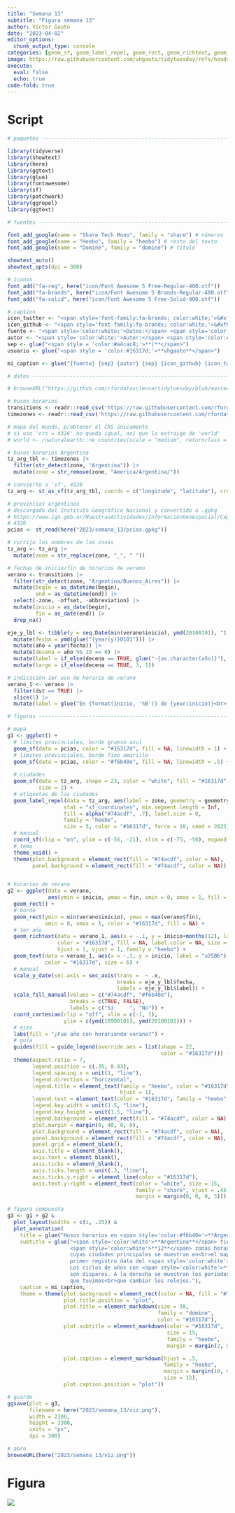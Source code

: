 ```yaml
---
title: "Semana 13"
subtitle: "Figura semana 13"
author: Víctor Gauto
date: "2023-04-02"
editor_options:
  chunk_output_type: console
categories: [geom_sf, geom_label_repel, geom_rect, geom_richtext, geom_text]
image: https://raw.githubusercontent.com/vhgauto/tidytuesday/refs/heads/main/2023/semana_13/viz.png
execute:
  eval: false
  echo: true
code-fold: true
---
```



# Script

```r
# paquetes ----------------------------------------------------------------

library(tidyverse)
library(showtext)
library(here)
library(ggtext)
library(glue)
library(fontawesome)
library(sf)
library(patchwork)
library(ggrepel)
library(ggtext)

# fuentes -----------------------------------------------------------------

font_add_google(name = "Share Tech Mono", family = "share") # números
font_add_google(name = "Heebo", family = "heebo") # resto del texto
font_add_google(name = "Domine", family = "domine") # título

showtext_auto()
showtext_opts(dpi = 300)

# íconos
font_add("fa-reg", here("icon/Font Awesome 5 Free-Regular-400.otf"))
font_add("fa-brands", here("icon/Font Awesome 5 Brands-Regular-400.otf"))
font_add("fa-solid", here("icon/Font Awesome 5 Free-Solid-900.otf"))

# caption
icon_twitter <- "<span style='font-family:fa-brands; color:white;'>&#xf099;</span>"
icon_github <- "<span style='font-family:fa-brands; color:white;'>&#xf09b;</span>"
fuente <- "<span style='color:white;'>Datos:</span> <span style='color:#16317d;'><span style='font-family:mono;'>{**tidytuesdayR**}</span> semana 13</span>"
autor <- "<span style='color:white;'>Autor:</span> <span style='color:#16317d;'>**Víctor Gauto**</span>"
sep <- glue("<span style = 'color:#a4cac8;'>**|**</span>")
usuario <- glue("<span style = 'color:#16317d;'>**vhgauto**</span>")

mi_caption <- glue("{fuente} {sep} {autor} {sep} {icon_github} {icon_twitter} {usuario}")

# datos -------------------------------------------------------------------

# browseURL("https://github.com/rfordatascience/tidytuesday/blob/master/data/2023/2023-03-28/readme.md")

# husos horarios
transitions <- readr::read_csv('https://raw.githubusercontent.com/rfordatascience/tidytuesday/master/data/2023/2023-03-28/transitions.csv')
timezones <- readr::read_csv('https://raw.githubusercontent.com/rfordatascience/tidytuesday/master/data/2023/2023-03-28/timezones.csv')

# mapa del mundo, p/obtener el CRS únicamente
# si uso 'crs = 4326' no queda igual, así que lo extraigo de 'world'
# world <- rnaturalearth::ne_countries(scale = "medium", returnclass = "sf")

# husos horarios Argentina
tz_arg_tbl <- timezones |> 
  filter(str_detect(zone, "Argentina")) |> 
  mutate(zone = str_remove(zone, "America/Argentina/"))

# convierto a 'sf', 4326
tz_arg <- st_as_sf(tz_arg_tbl, coords = c("longitude", "latitude"), crs = 4326)

# provincias argentinas
# descargado del Instituto Geográfico Nacional y convertido a .gpkg
# https://www.ign.gob.ar/NuestrasActividades/InformacionGeoespacial/CapasSIG
# 4326
pcias <- st_read(here("2023/semana_13/pcias.gpkg"))

# corrijo los nombres de las zonas
tz_arg <- tz_arg |> 
  mutate(zone = str_replace(zone, "_", " "))

# fechas de inicio/fin de horarios de verano
verano <- transitions |> 
  filter(str_detect(zone, "Argentina/Buenos_Aires")) |> 
  mutate(begin = as_datetime(begin),
         end = as_datetime(end)) |> 
  select(-zone, -offset, -abbreviation) |> 
  mutate(inicio = as_date(begin),
         fin = as_date(end)) |> 
  drop_na() 

eje_y_lbl <- tibble(y = seq.Date(min(verano$inicio), ymd(20100101), "1 year")) |> 
  mutate(fecha = ymd(glue("{year(y)}0101"))) |> 
  mutate(año = year(fecha)) |> 
  mutate(decena = año %% 10 == 0) |> 
  mutate(label = if_else(decena == TRUE, glue("·{as.character(año)}"), "")) |> 
  mutate(largo = if_else(decena == TRUE, 3, 1))

# indicación 1er uso de horario de verano
verano_1 <- verano |> 
  filter(dst == TRUE) |> 
  slice(1) |> 
  mutate(label = glue("En {format(inicio, '%B')} de {year(inicio)}<br>fue la primera vez en<br>aplicarse horario de verano"))

# figuras -----------------------------------------------------------------

# mapa
g1 <- ggplot() +
  # límites provinciales, borde grueso azul
  geom_sf(data = pcias, color = "#16317d", fill = NA, linewidth = 1) +
  # límites provinciales, borde fino amarillo
  geom_sf(data = pcias, color = "#f6b40e", fill = NA, linewidth = .5) +
  
  # ciudades
  geom_sf(data = tz_arg, shape = 23, color = "white", fill = "#16317d",
          size = 2) +
  # etiquetas de las ciudades
  geom_label_repel(data = tz_arg, aes(label = zone, geometry = geometry),
                  stat = "sf_coordinates", min.segment.length = Inf,
                  fill = alpha("#74acdf", .7), label.size = 0,
                  family = "heebo",
                  size = 5, color = "#16317d", force = 10, seed = 2023) +
  # manual
  coord_sf(clip = "on", ylim = c(-56, -21), xlim = c(-75, -50), expand = FALSE) +
  # tema
  theme_void() +
  theme(plot.background = element_rect(fill = "#74acdf", color = NA),
        panel.background = element_rect(fill = "#74acdf", color = NA))


# horarios de verano
g2 <- ggplot(data = verano,
             aes(ymin = inicio, ymax = fin, xmin = 0, xmax = 1, fill = dst)) +
  geom_rect() +
  # borde
  geom_rect(ymin = min(verano$inicio), ymax = max(verano$fin), 
            xmin = 0, xmax = 1, color = "#16317d", fill = NA) +
  # 1er año
  geom_richtext(data = verano_1, aes(x = -.1, y = inicio+months(12), label = label),
                color = "#16317d", fill = NA, label.color = NA, size = 4,
                hjust = 1, vjust = 1, family = "heebo") +
  geom_text(data = verano_1, aes(x = -.1, y = inicio, label = "u25B6"),
            color = "#16317d", size = 6) +
  # manual
  scale_y_date(sec.axis = sec_axis(trans =  ~ .x,
                                   breaks = eje_y_lbl$fecha,
                                   labels = eje_y_lbl$label)) +
  scale_fill_manual(values = c("#74acdf", "#f6b40e"),
                    breaks = c(TRUE, FALSE),
                    labels = c("Sí     ", "No")) +
  coord_cartesian(clip = "off", xlim = c(-1, 1), 
                  ylim = c(ymd(18900101), ymd(20100101))) +
  # ejes
  labs(fill = "¿Fue año con horarionde verano?") +
  # guía
  guides(fill = guide_legend(override.aes = list(shape = 22,
                                                 color = "#16317d"))) +
  theme(aspect.ratio = 7,
        legend.position = c(.35, 0.03),
        legend.spacing.x = unit(1, "line"),
        legend.direction = "horizontal",
        legend.title = element_text(family = "heebo", color = "#16317d", size = 12,
                                    hjust = 1),
        legend.text = element_text(color = "#16317d", family = "heebo", size = 12),
        legend.key.width = unit(1.5, "line"),
        legend.key.height = unit(1.5, "line"),
        legend.background = element_rect(fill = "#74acdf", color = NA),
        plot.margin = margin(0, 40, 0, 0),
        plot.background = element_rect(fill = "#74acdf", color = NA),
        panel.background = element_rect(fill = "#74acdf", color = NA),
        panel.grid = element_blank(),
        axis.title = element_blank(),
        axis.text = element_blank(),
        axis.ticks = element_blank(),
        axis.ticks.length = unit(.3, "line"),
        axis.ticks.y.right = element_line(color = "#16317d"),
        axis.text.y.right = element_text(color = "white", size = 15,
                                         family = "share", vjust = .45,
                                         margin = margin(0, 0, 0, 3)))

# figura compuesta
g3 <- g1 + g2 &
  plot_layout(widths = c(1, .25)) &
  plot_annotation(
    title = glue("Husos horarios en <span style='color:#f6b40e'>**Argentina**</span>"),
    subtitle = glue("<span style='color:white'>**Argentina**</span> tiene 
                    <span style='color:white'>**12**</span> zonas horarias, 
                    cuyas ciudades principales se muestran en<br>el mapa. El 
                    primer registro data del <span style='color:white'>**{year(min(verano$inicio))}**</span>. 
                    Los ciclos de años con <span style='color:white'>**horarios de<br>verano**</span> 
                    son dispares. A la derecha se muestran los períodos en los 
                    que tuvimos<br>que cambiar los relojes."),
    caption = mi_caption,
    theme = theme(plot.background = element_rect(color = NA, fill = "#74acdf"),
                  plot.title.position = "plot",
                  plot.title = element_markdown(size = 38,
                                                family = "domine",
                                                color = "#16317d"),
                  plot.subtitle = element_markdown(color = "#16317d",
                                                   size = 15,
                                                   family = "heebo",
                                                   margin = margin(2, 0, 2, 5)),

                  plot.caption = element_markdown(hjust = .5,
                                                  family = "heebo",
                                                  margin = margin(10, 0, 0, 0),
                                                  size = 12),
                  plot.caption.position = "plot"))

# guardo
ggsave(plot = g3,
       filename = here("2023/semana_13/viz.png"),
       width = 2300,
       height = 3300,
       units = "px",
       dpi = 300)

# abro
browseURL(here("2023/semana_13/viz.png"))
```

# Figura

![](https://raw.githubusercontent.com/vhgauto/tidytuesday/refs/heads/main/2023/semana_13/viz.png)


